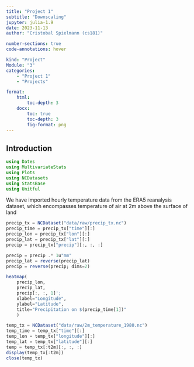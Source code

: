 ```yaml
---
title: "Project 1"
subtitle: "Downscaling"
jupyter: julia-1.9
date: 2023-11-13
author: "Cristobal Spielmann (cs181)"

number-sections: true
code-annotations: hover

kind: "Project"
Module: "3"
categories:
    - "Project 1"
    - "Projects"

format:
    html: 
        toc-depth: 3
    docx: 
        toc: true
        toc-depth: 3
        fig-format: png
---
```


## Introduction

```julia
using Dates
using MultivariateStats
using Plots
using NCDatasets
using StatsBase
using Unitful
```

We have imported hourly temperature data from the ERA5 reanalysis dataset, which encompasses temperature of air at 2m above the surface of land

```julia
precip_tx = NCDataset("data/raw/precip_tx.nc")
precip_time = precip_tx["time"][:]
precip_lon = precip_tx["lon"][:]
precip_lat = precip_tx["lat"][:]
precip = precip_tx["precip"][:, :, :]
```

```julia
precip = precip .* 1u"mm"
precip_lat = reverse(precip_lat)
precip = reverse(precip; dims=2)
```

```julia
heatmap(
    precip_lon,
    precip_lat,
    precip[:, :, 1]';
    xlabel="Longitude",
    ylabel="Latitude",
    title="Precipitation on $(precip_time[1])"
    )
```

```julia
temp_tx = NCDataset("data/raw/2m_temperature_1980.nc")
temp_time = temp_tx["time"][:]
temp_lon = temp_tx["longitude"][:]
temp_lat = temp_tx["latitude"][:]
temp = temp_tx[:t2m][:, :, :]
display(temp_tx[:t2m])
close(temp_tx)
```
